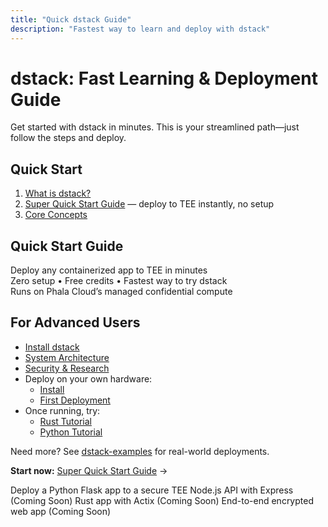```yaml
---
title: "Quick dstack Guide"
description: "Fastest way to learn and deploy with dstack"
---
```


# dstack: Fast Learning & Deployment Guide

Get started with dstack in minutes. This is your streamlined path—just follow the steps and deploy.

## Quick Start

1. [What is dstack?](/docs/overview/what-is-dstack)
2. [Super Quick Start Guide](/docs/tutorials/super-quick-start) — deploy to TEE instantly, no setup
3. [Core Concepts](/docs/concepts/overview)

## Quick Start Guide

<div className="mb-6">
  <Card
    title="Deploy an App"
    icon="play-circle"
    href="docs/getting-started/install/app-jupiter-guide.mdx"
    className="border border-green-200 bg-green-50/60 rounded-lg shadow-none px-5 py-3 text-sm"
    thin
  >
    <div>
      <span className="font-medium text-green-800">Deploy any containerized app to TEE in minutes</span>
      <div className="text-green-700 mt-1">
        <span>Zero setup • Free credits • Fastest way to try dstack</span>
      </div>
      <div className="mt-2 text-xs text-green-600">Runs on Phala Cloud’s managed confidential compute</div>
    </div>
  </Card>
</div>

## For Advanced Users

- [Install dstack](/docs/getting-started/installation)
- [System Architecture](/docs/concepts/architecture)
- [Security & Research](/docs/security-research/overview)
- Deploy on your own hardware:  
  - [Install](/docs/getting-started/installation)  
  - [First Deployment](/docs/getting-started/first-deployment)
- Once running, try:  
  - [Rust Tutorial](/docs/tutorials/rust-example)  
  - [Python Tutorial](/docs/tutorials/python-example)

Need more? See [dstack-examples](https://github.com/Dstack-TEE/dstack-examples/) for real-world deployments.

**Start now:** [Super Quick Start Guide](docs/getting-started/install/app-jupiter-guide.mdx) →



<CardGroup cols={2}>
  <Card title="Python Flask Application" icon="python" href="/docs/tutorials/python-example">
    Deploy a Python Flask app to a secure TEE
  </Card>
  <Card title="JavaScript/Node.js Application" icon="node-js" href="/docs/tutorials/javascript-example">
    Node.js API with Express (Coming Soon)
  </Card>
  <Card title="Rust Application" icon="rust" href="/docs/tutorials/rust-example">
    Rust app with Actix (Coming Soon)
  </Card>
  <Card title="Secure Web Application" icon="shield" href="/docs/getting-started/start">
    End-to-end encrypted web app (Coming Soon)
  </Card>
</CardGroup>
